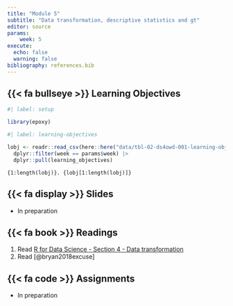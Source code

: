 ```yaml
---
title: "Module 5"
subtitle: "Data transformation, descriptive statistics and gt"
editor: source
params:
    week: 5
execute: 
  echo: false
  warning: false
bibliography: references.bib
---
```


## {{< fa bullseye >}} Learning Objectives

```r
#| label: setup

library(epoxy)
```

```r
#| label: learning-objectives

lobj <- readr::read_csv(here::here("data/tbl-02-ds4owd-001-learning-objectives.csv")) |> 
  dplyr::filter(week == params$week) |>
  dplyr::pull(learning_objectives)

```

```epoxy
{1:length(lobj)}. {lobj[1:length(lobj)]}
```

## {{< fa display >}} Slides

-   In preparation

## {{< fa book >}} Readings

1.  Read [R for Data Science - Section 4 - Data transformation](https://r4ds.hadley.nz/data-transform)\
2.  Read [@bryan2018excuse]

## {{< fa code >}} Assignments

-   In preparation
